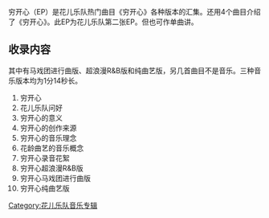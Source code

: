 {{copyedit|time=2013-11-20T02:02:49+00:00}}
{{refimprove|time=2013-11-20T02:02:49+00:00}}
{{Infobox Album
| Name  = 穷开心（EP）
| Type  = EP
| Cover  = 
| Caption  = 
| Artist  = [[花儿乐队|花儿乐队]]
| Released   = 2007年
| Recorded  = 
| Genre = 传统＆流行
| Length = 
| Label =
| Producer =
}}
穷开心（EP）是花儿乐队热门曲目《穷开心》各种版本的汇集。还用4个曲目介绍了《穷开心》。此EP为花儿乐队第二张EP。但也可作单曲讲。
== 收录内容 ==
其中有马戏团进行曲版、超浪漫R&B版和纯曲艺版，另几首曲目不是音乐。三种音乐版本均为1分14秒长。
# 穷开心
# 花儿乐队问好
# 穷开心的意义
# 穷开心的创作来源
# 穷开心的音乐理念
# 花龄曲艺的音乐概念
# 穷开心录音花絮
# 穷开心超浪漫R&B版
# 穷开心马戏团进行曲版
# 穷开心纯曲艺版

{{花儿乐队}}

[[Category:花儿乐队音乐专辑|Category:花儿乐队音乐专辑]]